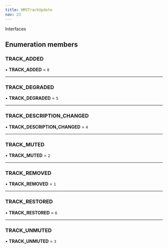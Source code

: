 ```yaml
---
title: HMSTrackUpdate
nav: 23
---
```


Interfaces

## Enumeration members

### TRACK_ADDED

• **TRACK_ADDED** = `0`

---

### TRACK_DEGRADED

• **TRACK_DEGRADED** = `5`

---

### TRACK_DESCRIPTION_CHANGED

• **TRACK_DESCRIPTION_CHANGED** = `4`

---

### TRACK_MUTED

• **TRACK_MUTED** = `2`

---

### TRACK_REMOVED

• **TRACK_REMOVED** = `1`

---

### TRACK_RESTORED

• **TRACK_RESTORED** = `6`

---

### TRACK_UNMUTED

• **TRACK_UNMUTED** = `3`
